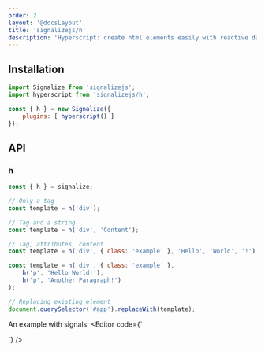 ```yaml
---
order: 2
layout: '@docsLayout'
title: 'signalizejs/h'
description: 'Hyperscript: create html elements easily with reactive data and attributes.'
---
```



## Installation
<ImportMapDependencies module="hyperscript" />

```js
import Signalize from 'signalizejs';
import hyperscript from 'signalizejs/h';

const { h } = new Signalize({
	plugins: [ hyperscript() ]
});
```

## API

### h

```js
const { h } = signalize;

// Only a tag
const template = h('div');

// Tag and a string
const template = h('div', 'Content');

// Tag, attributes, content
const template = h('div', { class: 'example' }, 'Hello', 'World', '!');

const template = h('div', { class: 'example' },
	h('p', 'Hello World!'),
	h('p', 'Another Paragraph!')
);

// Replacing existing element
document.querySelector('#app').replaceWith(template);
```

An example with signals:
<Editor code={`
<div id="app"></div>

<script type="importmap">${createImportMapJson(['hyperscript', 'signal'])}</script>

<script type="module">

	const { resolve } = new Signalize();
	const { h, signal } = await resolve('hyperscript', 'signal');

	// Create a text signal
	const text = signal('Hello World!');

	document.querySelector('#app').replaceWith(
		// Create elements
		h('div', { id: 'app' },
			// Bind text signal to element attributes
			h('input', { value: text }),
			h('div', text)
		)
	);
</script>
`} />
